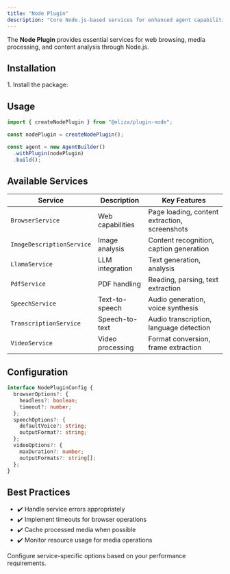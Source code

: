 ```yaml
---
title: "Node Plugin"
description: "Core Node.js-based services for enhanced agent capabilities"
---
```



The **Node Plugin** provides essential services for web browsing, media processing, and content analysis through Node.js.

## Installation

<Steps>
1. Install the package:
   <PackageManagers pkg="github:elizaos-plugins/plugin-node" />
</Steps>

## Usage

```typescript
import { createNodePlugin } from "@eliza/plugin-node";

const nodePlugin = createNodePlugin();

const agent = new AgentBuilder()
  .withPlugin(nodePlugin)
  .build();
```

## Available Services

| Service | Description | Key Features |
|---------|-------------|--------------|
| `BrowserService` | Web capabilities | Page loading, content extraction, screenshots |
| `ImageDescriptionService` | Image analysis | Content recognition, caption generation |
| `LlamaService` | LLM integration | Text generation, analysis |
| `PdfService` | PDF handling | Reading, parsing, text extraction |
| `SpeechService` | Text-to-speech | Audio generation, voice synthesis |
| `TranscriptionService` | Speech-to-text | Audio transcription, language detection |
| `VideoService` | Video processing | Format conversion, frame extraction |

## Configuration

```typescript
interface NodePluginConfig {
  browserOptions?: {
    headless?: boolean;
    timeout?: number;
  };
  speechOptions?: {
    defaultVoice?: string;
    outputFormat?: string;
  };
  videoOptions?: {
    maxDuration?: number;
    outputFormats?: string[];
  };
}
```

## Best Practices

- ✔️ Handle service errors appropriately
- ✔️ Implement timeouts for browser operations
- ✔️ Cache processed media when possible
- ✔️ Monitor resource usage for media operations

<Aside type="tip">
Configure service-specific options based on your performance requirements.
</Aside>
